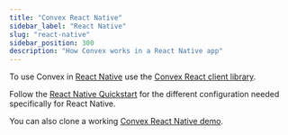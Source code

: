 ```yaml
---
title: "Convex React Native"
sidebar_label: "React Native"
slug: "react-native"
sidebar_position: 300
description: "How Convex works in a React Native app"
---
```


To use Convex in [React Native](https://reactnative.dev/) use the
[Convex React client library](/docs/client/react.mdx).

Follow the [React Native Quickstart](/docs/quickstart/react-native.mdx) for the
different configuration needed specifically for React Native.

You can also clone a working
[Convex React Native demo](https://github.com/get-convex/convex-demos/tree/main/react-native).
